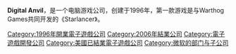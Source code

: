 {{NoteTA
| G1=Games
}}
{{Infobox company
| name = Digital Anvil
| logo =
| fate = 收购，后解散
| foundation = 1996年
| defunct = 2006年1月31日
| location =美国德克萨斯州奥斯汀
| key_people = [[Chris_Roberts|Chris Roberts]]
| industry =
| products =
| parent = [[Xbox遊戲工作室|微軟遊戲工作室]]<small>（2000年至2006年）</small>
| revenue =
| operating_income =
| net_income =
| num_employees =
| homepage = [http://replay.waybackmachine.org/19980707234450/http://www.digitalanvil.com/ www.digitalanvil.com] (archived version on July 7, 1998)
| status = 解散
}}

'''Digital Anvil'''，是一个电脑游戏公司，创建于1996年，第一款游戏是与Warthog Games共同开发的《Starlancer》。

{{Microsoft Studios}}

{{DEFAULTSORT:Digital Anvil}}
[[Category:1996年開業電子遊戲公司|Category:1996年開業電子遊戲公司]]
[[Category:2006年結業公司|Category:2006年結業公司]]
[[Category:電子遊戲開發公司|Category:電子遊戲開發公司]]
[[Category:美國已結業電子遊戲公司|Category:美國已結業電子遊戲公司]]
[[Category:微软的部门与子公司|Category:微软的部门与子公司]]

{{US-videogame-company-stub}}
{{Microsoft-stub}}
